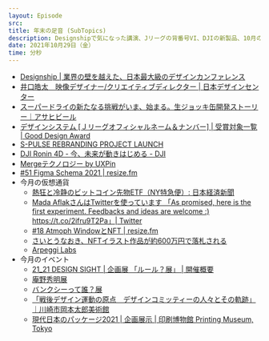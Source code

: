 ```yaml
---
layout: Episode
src: 
title: 年末の足音 (SubTopics)
description: Designshipで気になった講演、Jリーグの背番号VI、DJIの新製品、10月の仮想通貨動向やイベント情報など、最近気になったサブトピックスを話しました。
date: 2021年10月29日（金）
time: 分秒
---
```


- [Designship | 業界の壁を越えた、日本最大級のデザインカンファレンス](https://design-ship.jp/)
- [井口皓太　映像デザイナー/クリエイティブディレクター | 日本デザインセンター](https://www.ndc.co.jp/polylogue/iguchi-kota-2020/)
- [スーパードライの新たなる挑戦がいま、始まる。生ジョッキ缶開発ストーリー｜アサヒビール](https://www.asahibeer.co.jp/superdry/namajokkikan/story/)
- [デザインシステム [Ｊリーグオフィシャルネーム＆ナンバー] | 受賞対象一覧 | Good Design Award](https://www.g-mark.org/award/describe/52760)
- [S-PULSE REBRANDING PROJECT LAUNCH](https://www.s-pulse.co.jp/rebranding/03_index/)
- [DJI Ronin 4D - 今、未来が動きはじめる - DJI](https://www.dji.com/jp/ronin-4d)
- [Mergeテクノロジー by UXPin](https://www.uxpin.com/jp/merge)
- [#51 Figma Schema 2021 | resize.fm](https://resize.fm/ep/51-figma-schema-2021)
- 今月の仮想通貨
    - [熱狂と冷静のビットコイン先物ETF（NY特急便）: 日本経済新聞](https://www.nikkei.com/article/DGXZQOGN19E0K0Z11C21A0000000/?unlock=1)
    - [Mada AflakさんはTwitterを使っています 「As promised, here is the first experiment. Feedbacks and ideas are welcome :)](https://twitter.com/af_mada/status/1443243702156206089?s=21) [https://t.co/2ifru9T2Pa」| Twitter](https://t.co/2ifru9T2Pa%E3%80%8D)
    - [#18 Atmoph WindowとNFT | resize.fm](https://resize.fm/ep/18-atmoph-window-and-nft)
    - [さいとうなおき、NFTイラスト作品が約600万円で落札される](https://ytranking.net/blog/archives/61978)
    - [Arpeggi Labs](http://www.arpeggi.io/)
- 今月のイベント
    - [21_21 DESIGN SIGHT | 企画展 「ルール？展」 | 開催概要](http://www.2121designsight.jp/program/rule/)
    - [庵野秀明展](https://www.annohideakiten.jp/)
    - [バンクシーって誰？展](https://whoisbanksy.jp/)
    - [「戦後デザイン運動の原点　デザインコミッティーの人々とその軌跡」｜川崎市岡本太郎美術館](https://www.taromuseum.jp/event/%e6%88%a6%e5%be%8c%e3%83%87%e3%82%b6%e3%82%a4%e3%83%b3%e9%81%8b%e5%8b%95%e3%81%ae%e5%8e%9f%e7%82%b9%e3%80%80%e3%83%87%e3%82%b6%e3%82%a4%e3%83%b3%e3%82%b3%e3%83%9f%e3%83%83%e3%83%86%e3%82%a3%e3%83%bc)
    - [現代日本のパッケージ2021 | 企画展示 | 印刷博物館 Printing Museum, Tokyo](https://www.printing-museum.org/collection/exhibition/g20211016.php)

